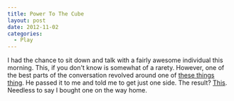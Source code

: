 ```yaml
---
title: Power To The Cube
layout: post
date: 2012-11-02
categories:
  - Play
---
```


I had the chance to sit down and talk with a fairly awesome individual
this morning. This, if you don't know is somewhat of a rarety. However, one of the
best parts of the conversation revolved around one of [these things
thing][1]. He passed it to me and told me to get just one side. The
result? [This][2]. Needless to say I bought one on the way home.

[1]: http://nickshell1983.files.wordpress.com/2010/02/rubix-cube.jpg
[2]: https://gimmebar.com/view/50730705aac422613b000001/big
